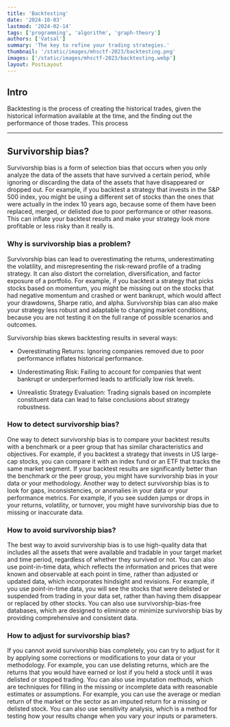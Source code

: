 ```yaml
---
title: 'Backtesting'
date: '2024-10-03'
lastmod: '2024-02-14'
tags: ['programming', 'algorithm', 'graph-theory']
authors: ['Vatsal']
summary: 'The key to refine your trading strategies.'
thumbnail: '/static/images/mhsctf-2023/backtesting.png'
images: ['/static/images/mhsctf-2023/backtesting.webp']
layout: PostLayout
---
```


## Intro

Backtesting is the process of creating the historical trades, given the historical information available at the time, and the finding out the performance of those trades. This process 

---

## Survivorship bias?

Survivorship bias is a form of selection bias that occurs when you only analyze the data of the assets that have survived a certain
period, while ignoring or discarding the data of the assets that have disappeared or dropped out. For example, if you backtest a
strategy that invests in the S&P 500 index, you might be using a different set of stocks than the ones that were actually in the index
10 years ago, because some of them have been replaced, merged, or delisted due to poor performance or other reasons. This can inflate
your backtest results and make your strategy look more profitable or less risky than it really is.

### Why is survivorship bias a problem?

Survivorship bias can lead to overestimating the returns, underestimating the volatility, and misrepresenting the risk-reward profile
of a trading strategy. It can also distort the correlation, diversification, and factor exposure of a portfolio. For example, if you
backtest a strategy that picks stocks based on momentum, you might be missing out on the stocks that had negative momentum and crashed
or went bankrupt, which would affect your drawdowns, Sharpe ratio, and alpha. Survivorship bias can also make your strategy less robust
and adaptable to changing market conditions, because you are not testing it on the full range of possible scenarios and outcomes.

Survivorship bias skews backtesting results in several ways:

  -  Overestimating Returns: Ignoring companies removed due to poor performance inflates historical performance.

  -  Underestimating Risk: Failing to account for companies that went bankrupt or underperformed leads to artificially low risk levels.

  -  Unrealistic Strategy Evaluation: Trading signals based on incomplete constituent data can lead to false conclusions about strategy
     robustness.

### How to detect survivorship bias?

One way to detect survivorship bias is to compare your backtest results with a benchmark or a peer group that has similar
characteristics and objectives. For example, if you backtest a strategy that invests in US large-cap stocks, you can compare it with an
index fund or an ETF that tracks the same market segment. If your backtest results are significantly better than the benchmark or the
peer group, you might have survivorship bias in your data or your methodology. Another way to detect survivorship bias is to look for
gaps, inconsistencies, or anomalies in your data or your performance metrics. For example, if you see sudden jumps or drops in your
returns, volatility, or turnover, you might have survivorship bias due to missing or inaccurate data.

### How to avoid survivorship bias?

The best way to avoid survivorship bias is to use high-quality data that includes all the assets that were available and tradable in
your target market and time period, regardless of whether they survived or not. You can also use point-in-time data, which reflects the
information and prices that were known and observable at each point in time, rather than adjusted or updated data, which incorporates
hindsight and revisions. For example, if you use point-in-time data, you will see the stocks that were delisted or suspended from
trading in your data set, rather than having them disappear or replaced by other stocks. You can also use survivorship-bias-free
databases, which are designed to eliminate or minimize survivorship bias by providing comprehensive and consistent data.

### How to adjust for survivorship bias?

If you cannot avoid survivorship bias completely, you can try to adjust for it by applying some corrections or modifications to your
data or your methodology. For example, you can use delisting returns, which are the returns that you would have earned or lost if you
held a stock until it was delisted or stopped trading. You can also use imputation methods, which are techniques for filling in the
missing or incomplete data with reasonable estimates or assumptions. For example, you can use the average or median return of the
market or the sector as an imputed return for a missing or delisted stock. You can also use sensitivity analysis, which is a method for
testing how your results change when you vary your inputs or parameters.

